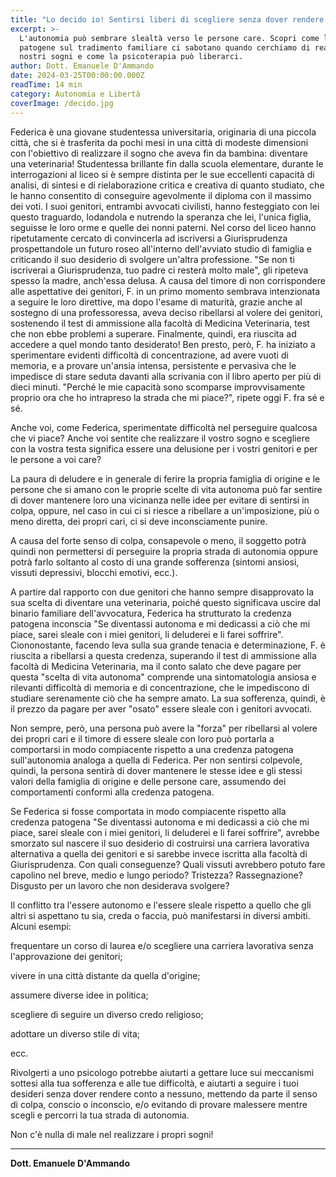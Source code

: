 ```yaml
---
title: "Lo decido io! Sentirsi liberi di scegliere senza dover rendere conto a Nessuno"
excerpt: >-
  L'autonomia può sembrare slealtà verso le persone care. Scopri come le credenze 
  patogene sul tradimento familiare ci sabotano quando cerchiamo di realizzare i 
  nostri sogni e come la psicoterapia può liberarci.
author: Dott. Emanuele D'Ammando
date: 2024-03-25T00:00:00.000Z
readTime: 14 min
category: Autonomia e Libertà
coverImage: /decido.jpg
---
```


Federica è una giovane studentessa universitaria, originaria di una piccola città, che si è trasferita da pochi mesi in una città di modeste dimensioni con l'obiettivo di realizzare il sogno che aveva fin da bambina: diventare una veterinaria! Studentessa brillante fin dalla scuola elementare, durante le interrogazioni al liceo si è sempre distinta per le sue eccellenti capacità di analisi, di sintesi e di rielaborazione critica e creativa di quanto studiato, che le hanno consentito di conseguire agevolmente il diploma con il massimo dei voti. I suoi genitori, entrambi avvocati civilisti, hanno festeggiato con lei questo traguardo, lodandola e nutrendo la speranza che lei, l'unica figlia, seguisse le loro orme e quelle dei nonni paterni. Nel corso del liceo hanno ripetutamente cercato di convincerla ad iscriversi a Giurisprudenza prospettandole un futuro roseo all'interno dell'avviato studio di famiglia e criticando il suo desiderio di svolgere un'altra professione. "Se non ti iscriverai a Giurisprudenza, tuo padre ci resterà molto male", gli ripeteva spesso la madre, anch'essa delusa. A causa del timore di non corrispondere alle aspettative dei genitori, F. in un primo momento sembrava intenzionata a seguire le loro direttive, ma dopo l'esame di maturità, grazie anche al sostegno di una professoressa, aveva deciso ribellarsi al volere dei genitori, sostenendo il test di ammissione alla facoltà di Medicina Veterinaria, test che non ebbe problemi a superare. Finalmente, quindi, era riuscita ad accedere a quel mondo tanto desiderato! Ben presto, però, F. ha iniziato a sperimentare evidenti difficoltà di concentrazione, ad avere vuoti di memoria, e a provare un'ansia intensa, persistente e pervasiva che le impedisce di stare seduta davanti alla scrivania con il libro aperto per più di dieci minuti. "Perché le mie capacità sono scomparse improvvisamente proprio ora che ho intrapreso la strada che mi piace?", ripete oggi F. fra sé e sé.

Anche voi, come Federica, sperimentate difficoltà nel perseguire qualcosa che vi piace? Anche voi sentite che realizzare il vostro sogno e scegliere con la vostra testa significa essere una delusione per i vostri genitori e per le persone a voi care?

La paura di deludere e in generale di ferire la propria famiglia di origine e le persone che si amano con le proprie scelte di vita autonoma può far sentire di dover mantenere loro una vicinanza nelle idee per evitare di sentirsi in colpa, oppure, nel caso in cui ci si riesce a ribellare a un'imposizione, più o meno diretta, dei propri cari, ci si deve inconsciamente punire.

A causa del forte senso di colpa, consapevole o meno, il soggetto potrà quindi non permettersi di perseguire la propria strada di autonomia oppure potrà farlo soltanto al costo di una grande sofferenza (sintomi ansiosi, vissuti depressivi, blocchi emotivi, ecc.).

A partire dal rapporto con due genitori che hanno sempre disapprovato la sua scelta di diventare una veterinaria, poiché questo significava uscire dal binario familiare dell'avvocatura, Federica ha strutturato la credenza patogena inconscia "Se diventassi autonoma e mi dedicassi a ciò che mi piace, sarei sleale con i miei genitori, li deluderei e li farei soffrire". Ciononostante, facendo leva sulla sua grande tenacia e determinazione, F. è riuscita a ribellarsi a questa credenza, superando il test di ammissione alla facoltà di Medicina Veterinaria, ma il conto salato che deve pagare per questa "scelta di vita autonoma" comprende una sintomatologia ansiosa e rilevanti difficoltà di memoria e di concentrazione, che le impediscono di studiare serenamente ciò che ha sempre amato. La sua sofferenza, quindi, è il prezzo da pagare per aver "osato" essere sleale con i genitori avvocati.

Non sempre, però, una persona può avere la "forza" per ribellarsi al volere dei propri cari e il timore di essere sleale con loro può portarla a comportarsi in modo compiacente rispetto a una credenza patogena sull'autonomia analoga a quella di Federica. Per non sentirsi colpevole, quindi, la persona sentirà di dover mantenere le stesse idee e gli stessi valori della famiglia di origine e delle persone care, assumendo dei comportamenti conformi alla credenza patogena.

Se Federica si fosse comportata in modo compiacente rispetto alla credenza patogena "Se diventassi autonoma e mi dedicassi a ciò che mi piace, sarei sleale con i miei genitori, li deluderei e li farei soffrire", avrebbe smorzato sul nascere il suo desiderio di costruirsi una carriera lavorativa alternativa a quella dei genitori e si sarebbe invece iscritta alla facoltà di Giurisprudenza. Con quali conseguenze? Quali vissuti avrebbero potuto fare capolino nel breve, medio e lungo periodo? Tristezza? Rassegnazione? Disgusto per un lavoro che non desiderava svolgere?

Il conflitto tra l'essere autonomo e l'essere sleale rispetto a quello che gli altri si aspettano tu sia, creda o faccia, può manifestarsi in diversi ambiti. Alcuni esempi:

frequentare un corso di laurea e/o scegliere una carriera lavorativa senza l'approvazione dei genitori;

vivere in una città distante da quella d'origine;

assumere diverse idee in politica;

scegliere di seguire un diverso credo religioso;

adottare un diverso stile di vita;

ecc.

Rivolgerti a uno psicologo potrebbe aiutarti a gettare luce sui meccanismi sottesi alla tua sofferenza e alle tue difficoltà, e aiutarti a seguire i tuoi desideri senza dover rendere conto a nessuno, mettendo da parte il senso di colpa, conscio o inconscio, e/o evitando di provare malessere mentre scegli e percorri la tua strada di autonomia.

Non c'è nulla di male nel realizzare i propri sogni!

---

**Dott. Emanuele D'Ammando**